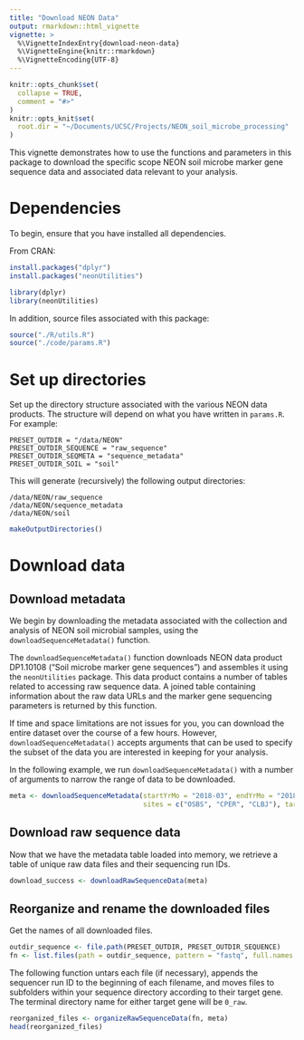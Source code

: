 ```yaml
---
title: "Download NEON Data"
output: rmarkdown::html_vignette
vignette: >
  %\VignetteIndexEntry{download-neon-data}
  %\VignetteEngine{knitr::rmarkdown}
  %\VignetteEncoding{UTF-8}
---
```


```r
knitr::opts_chunk$set(
  collapse = TRUE,
  comment = "#>"
)
knitr::opts_knit$set(
  root.dir = "~/Documents/UCSC/Projects/NEON_soil_microbe_processing"
)
```


This vignette demonstrates how to use the functions and parameters in this package to download the specific scope NEON soil microbe marker gene sequence data and associated data relevant to your analysis. 

# Dependencies

To begin, ensure that you have installed all dependencies.

From CRAN:
```r
install.packages("dplyr")
install.packages("neonUtilities")
```

```r
library(dplyr)
library(neonUtilities)
```

In addition, source files associated with this package:

```r
source("./R/utils.R")
source("./code/params.R")
```

# Set up directories

Set up the directory structure associated with the various NEON data products. The structure will depend on what you have written in `params.R`. For example:

```
PRESET_OUTDIR = "/data/NEON"
PRESET_OUTDIR_SEQUENCE = "raw_sequence"
PRESET_OUTDIR_SEQMETA = "sequence_metadata"
PRESET_OUTDIR_SOIL = "soil"
```

This will generate (recursively) the following output directories:

```
/data/NEON/raw_sequence
/data/NEON/sequence_metadata
/data/NEON/soil
```

```r
makeOutputDirectories()
```

# Download data

## Download metadata

We begin by downloading the metadata associated with the collection and analysis of NEON soil microbial samples, using the `downloadSequenceMetadata()` function.

The `downloadSequenceMetadata()` function downloads NEON data product DP1.10108 ("Soil microbe marker gene sequences") and assembles it using the `neonUtilities` package. This data product contains a number of tables related to accessing raw sequence data. A joined table containing information about the raw data URLs and the marker gene sequencing parameters is returned by this function. 

If time and space limitations are not issues for you, you can download the entire dataset over the course of a few hours. However, `downloadSequenceMetadata()` accepts arguments that can be used to specify the subset of the data you are interested in keeping for your analysis.

In the following example, we run `downloadSequenceMetadata()` with a number of arguments to narrow the range of data to be downloaded.

```r
meta <- downloadSequenceMetadata(startYrMo = "2018-03", endYrMo = "2018-07", 
                                 sites = c("OSBS", "CPER", "CLBJ"), targetGene = "ITS")
```

## Download raw sequence data

Now that we have the metadata table loaded into memory, we retrieve a table of unique raw data files and their sequencing run IDs. 

```r
download_success <- downloadRawSequenceData(meta)
```

## Reorganize and rename the downloaded files

Get the names of all downloaded files.

```r
outdir_sequence <- file.path(PRESET_OUTDIR, PRESET_OUTDIR_SEQUENCE)
fn <- list.files(path = outdir_sequence, pattern = "fastq", full.names = TRUE)
```

The following function untars each file (if necessary), appends the sequencer run ID to the beginning of each filename, and moves files to subfolders within your  sequence directory according to their target gene. The terminal directory name for either target gene will be `0_raw`.

```r
reorganized_files <- organizeRawSequenceData(fn, meta)
head(reorganized_files)
```

